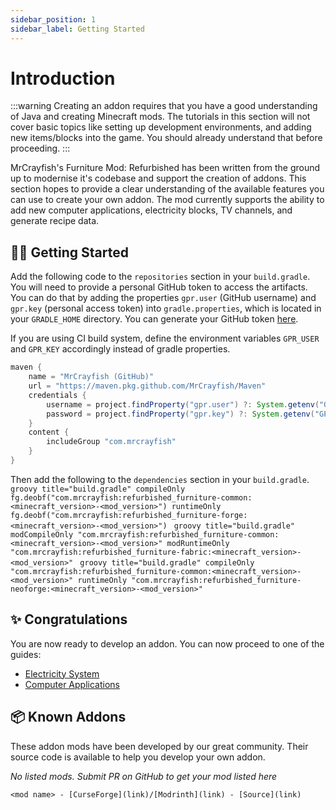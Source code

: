 ```yaml
---
sidebar_position: 1
sidebar_label: Getting Started
---
```



# Introduction

:::warning
Creating an addon requires that you have a good understanding of Java and creating Minecraft mods. The tutorials in this section will not cover basic topics like setting up development environments, and adding new items/blocks into the game. You should already understand that before proceeding.
:::

MrCrayfish's Furniture Mod: Refurbished has been written from the ground up to modernise it's codebase and support the creation of addons. This section hopes to provide a clear understanding of the available features you can use to create your own addon. The mod currently supports the ability to add new computer applications, electricity blocks, TV channels, and generate recipe data.

## 🙋‍♂️ Getting Started

Add the following code to the `repositories` section in your `build.gradle`. You will need to provide a personal GitHub token to access the artifacts. You can do that by adding the properties `gpr.user` (GitHub username) and `gpr.key` (personal access token) into `gradle.properties`, which is located in your `GRADLE_HOME` directory. You can generate your GitHub token [here](https://github.com/settings/tokens). 

If you are using CI build system, define the environment variables `GPR_USER` and `GPR_KEY` accordingly instead of gradle properties.

```groovy title="build.gradle"
maven {
    name = "MrCrayfish (GitHub)"
    url = "https://maven.pkg.github.com/MrCrayfish/Maven"
    credentials {
        username = project.findProperty("gpr.user") ?: System.getenv("GPR_USER")
        password = project.findProperty("gpr.key") ?: System.getenv("GPR_KEY")
    }
    content {
        includeGroup "com.mrcrayfish"
    }
}
```
Then add the following to the `dependencies` section in your `build.gradle`.
<Tabs>
  <TabItem value="forge" label="Forge" default>
    ```groovy title="build.gradle"
    compileOnly fg.deobf("com.mrcrayfish:refurbished_furniture-common:<minecraft_version>-<mod_version>")
    runtimeOnly fg.deobf("com.mrcrayfish:refurbished_furniture-forge:<minecraft_version>-<mod_version>")
    ```
  </TabItem>
  <TabItem value="fabric" label="Fabric">
    ```groovy title="build.gradle"
    modCompileOnly "com.mrcrayfish:refurbished_furniture-common:<minecraft_version>-<mod_version>"
    modRuntimeOnly "com.mrcrayfish:refurbished_furniture-fabric:<minecraft_version>-<mod_version>"
    ```
  </TabItem>
  <TabItem value="neoforge" label="NeoForge">
    ```groovy title="build.gradle"
    compileOnly "com.mrcrayfish:refurbished_furniture-common:<minecraft_version>-<mod_version>"
    runtimeOnly "com.mrcrayfish:refurbished_furniture-neoforge:<minecraft_version>-<mod_version>"
    ```
  </TabItem>
</Tabs>

## ✨ Congratulations

You are now ready to develop an addon. You can now proceed to one of the guides:

- [Electricity System](/docs/category/electricity-system)
- [Computer Applications](/docs/category/computer-applications)

## 📦 Known Addons

These addon mods have been developed by our great community. Their source code is available to help you develop your own addon.

*No listed mods. Submit PR on GitHub to get your mod listed here*

`<mod name> - [CurseForge](link)/[Modrinth](link) - [Source](link)`